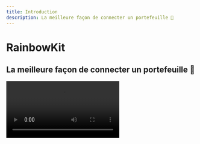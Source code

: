 ```yaml
---
title: Introduction
description: La meilleure façon de connecter un portefeuille 🌈
---
```


# RainbowKit

## La meilleure façon de connecter un portefeuille 🌈

<Video src="https://res.cloudinary.com/rainbowme/video/upload/s--aTmEjSrr--/f_auto:video,q_auto/v1/rainbowkit/site-assets/rainbowkit-video-cutdown-edit_gy0q16" />

RainbowKit est une bibliothèque [React](https://reactjs.org/) qui facilite l'ajout d'une connexion de portefeuille à votre dapp. Il est intuitif, réactif et personnalisable.

### Fonctionnalités

#### Gestion de portefeuille

Gestion de portefeuille prête à l'emploi pour votre dapp. En plus de gérer la connexion et la déconnexion des portefeuilles, RainbowKit prend en charge de nombreux portefeuilles, intervertit les chaînes de connexion, résout l'adresse en ENS, affiche le solde et bien plus encore!

#### Personnalisable

Vous pouvez ajuster l'interface utilisateur de RainbowKit pour correspondre à votre image de marque. Vous pouvez choisir parmi quelques couleurs d'accent et configurations de rayon de bordure pré-définies. Pour des cas d'utilisation plus avancés, vous pouvez fournir un thème entièrement personnalisé, rendre votre propre bouton et omettre certaines fonctionnalités. Mode sombre inclus.

#### Normes de l'industrie

Pour une meilleure interopérabilité avec la plupart des produits, nous nous appuyons sur [viem](https://viem.sh) et [wagmi](https://wagmi.sh/) - les bibliothèques les plus couramment utilisées dans l'espace.

Les standards de portefeuille tels que EIP-1193 et EIP-6963 sont pris en charge directement, ce qui facilite plus que jamais la connexion sans heurt de leur portefeuille par les utilisateurs de portefeuille de navigateur à votre dApp.

### Communauté

Nous sommes ravis de voir la communauté adopter RainbowKit, soulever des problèmes et donner des commentaires. Qu'il s'agisse d'une demande de fonctionnalité, d'un rapport de bug ou d'un projet à présenter, veuillez vous impliquer!

- Soulever un [issue](https://github.com/merkletrade/rainbowkit/issues)
- Suivez sur [Twitter](https://twitter.com/rainbowdotme)
- Partagez votre [feedback](https://github.com/merkletrade/rainbowkit/discussions/new?category=feedback)
- Essayez-le sur [Codesandbox](https://codesandbox.io/p/sandbox/github/merkletrade/rainbowkit/tree/main/examples/with-next)
